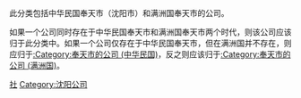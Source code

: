 此分类包括中华民国奉天市（沈阳市）和满洲国奉天市的公司。

如果一个公司同时存在于中华民国奉天市和满洲国奉天市两个时代，则该公司应该归于此分类中。如果一个公司仅存在于中华民国奉天市，但在满洲国并不存在，则应归于[[:Category:奉天市的公司_(中华民国)|:Category:奉天市的公司 (中华民国)]]，反之则应该归于[[:Category:奉天市的公司_(满洲国)|:Category:奉天市的公司 (满洲国)]]。

[[Category:奉天市|社]]
[[Category:沈阳公司|Category:沈阳公司]]